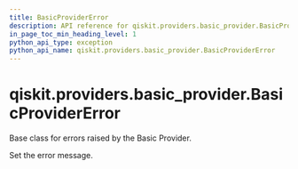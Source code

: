 ```yaml
---
title: BasicProviderError
description: API reference for qiskit.providers.basic_provider.BasicProviderError
in_page_toc_min_heading_level: 1
python_api_type: exception
python_api_name: qiskit.providers.basic_provider.BasicProviderError
---
```


<span id="qiskit-providers-basic-provider-basicprovidererror" />

# qiskit.providers.basic\_provider.BasicProviderError

<Class id="qiskit.providers.basic_provider.BasicProviderError" isDedicatedPage={true} github="https://github.com/Qiskit/qiskit/tree/stable/1.1/qiskit/providers/basic_provider/exceptions.py#L20-L30" signature="qiskit.providers.basic_provider.BasicProviderError(*message)">
  Base class for errors raised by the Basic Provider.

  Set the error message.
</Class>

